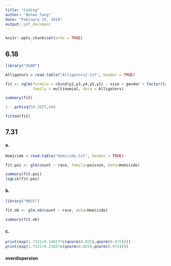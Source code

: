 ```yaml
---
title: "Coding"
author: "Bohao Tang"
date: "February 25, 2018"
output: pdf_document
---
```


```r
knitr::opts_chunk$set(echo = TRUE)
```

## 6.18

```r
library("VGAM")

Alligators = read.table("Alligators2.txt", header = TRUE)

fit <- vglm(formula = cbind(y2,y3,y4,y5,y1) ~ size + gender + factor(lake),
            family = multinomial, data = Alligators)

summary(fit)

1 - pchisq(50.2637,40)

fitted(fit)
```

## 7.31

#### a.
```r
Homicide = read.table("Homicide.txt", header = TRUE)

fit.poi <- glm(count ~ race, family=poisson, data=Homicide)

summary(fit.poi)
logLik(fit.poi)
```

#### b.
```r
library("MASS")

fit.nb <- glm.nb(count ~ race, data=Homicide)

summary(fit.nb)
```

#### c.
```r
print(exp(1.7331+0.14657*c(qnorm(0.025),qnorm(0.975))))
print(exp(1.7331+0.2385*c(qnorm(0.025),qnorm(0.975))))
```

#### overdispersion
```r
```

